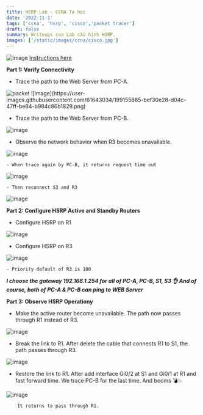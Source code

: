 ```yaml
---
title: HSRP Lab - CCNA Tự học
date: '2022-11-1'
tags: ['ccna', 'hsrp', 'cisco','packet tracer']
draft: false
summary: Writeups cua Lab cấu hình HSRP.
images: ['/static/images/ccna/cisco.jpg']
---
```


![image](https://user-images.githubusercontent.com/61643034/199156830-2676bafc-6d0e-4471-bef2-b4fc6a88dd3a.png)
[Instructions here](https://github.com/w4rf0t/writeups/blob/main/data/blog/nested-route/CCNA/hsrp/instructions.md)

**Part 1: Verify Connectivity**

- Trace the path to the Web Server from PC-A.

<Image alt="packet" src="https://user-images.githubusercontent.com/61643034/199155885-bef30e28-d04c-47ff-be84-b984c86b1829.png" height={200} />
![image](https://user-images.githubusercontent.com/61643034/199155885-bef30e28-d04c-47ff-be84-b984c86b1829.png)

- Trace the path to the Web Server from PC-B.

![image](https://user-images.githubusercontent.com/61643034/199156381-47ecd085-9bfc-4dae-b955-3e6600c79003.png)

- Observe the network behavior when R3 becomes unavailable.

![image](https://user-images.githubusercontent.com/61643034/199156743-1cec4975-6736-43eb-9188-4cd99d0a9fb6.png)

    - When trace again by PC-B, it returns request time out
        
![image](https://user-images.githubusercontent.com/61643034/199157015-8b21b9b6-f4bb-4ad4-9b9a-8eb0c08f242a.png)

    - Then reconnect S3 and R3
    
![image](https://user-images.githubusercontent.com/61643034/199157364-ddb8396e-24e4-4475-a221-389b197948e4.png)


**Part 2: Configure HSRP Active and Standby Routers**

- Configure HSRP on R1

![image](https://user-images.githubusercontent.com/61643034/199159179-1c7fb71a-c2ce-4706-bb80-c75c6a2cefdb.png)

- Configure HSRP on R3

![image](https://user-images.githubusercontent.com/61643034/199158755-214ceb81-9e3b-47d6-ae66-eae8f139ddaa.png)

    - Priority default of R3 is 100
    
***I choose the gateway 192.168.1.254 for all of PC-A, PC-B, S1, S3 👌 And of course, both of PC-A & PC-B can ping to WEB Server***


**Part 3: Observe HSRP Operationy**

- Make the active router become unavailable. The path now passes through R1 instead of R3.
    
![image](https://user-images.githubusercontent.com/61643034/199172415-7bf25f24-4224-4cc6-bb5e-11cea8c82112.png)

- Break the link to R1. After delete the cable that connects R1 to S1, the path passes through R3.
   
![image](https://user-images.githubusercontent.com/61643034/199172701-88940c37-6a75-4092-8b16-89314f5caee7.png)


- Restore the link to R1. After add interface Gi0/2 at S1 and Gi0/1 at R1 and fast forward time. We trace PC-B for the last time. And booms 💣💥

![image](https://user-images.githubusercontent.com/61643034/199174028-7c2d37bf-d621-409c-a0b2-c6207e6d6cda.png)

        It returns to pass through R1.
